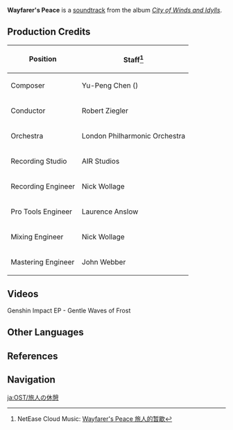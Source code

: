 {{Soundtrack Infobox
|title          =
|image          = City of Winds and Idylls.png
|album          = City of Winds and Idylls
|disc           = 2
|number         = 36
|featured       =
|featured2      =
|featured3      =
|featured_disc  =
|featured_disc2 =
|featured_disc3 =
|youtube_id     = aeEkatw2Heg
|youtube_time   = 709
|spotify_id     = 3I1ZkLKgGK62hWchqupU0c
|played_in      = Mondstadt
|during         = [[Mondstadt]] (Day)
|domain         =
|previous       = Stealing Words of the Moon
|next           = Wind-Washed Mountains
}}
'''Wayfarer's Peace''' is a [[soundtrack]] from the album ''[[City of Winds and Idylls]]''.

==Production Credits==
{| class="wikitable" style="text-align:left; height:0.5em"
! Position
! Staff<ref>NetEase Cloud Music: [https://music.163.com/#/song?id=1481390642 Wayfarer's Peace 旅人的暂歇]</ref>
|-
! Composer
| Yu-Peng Chen ({{zh|陈致逸}})
|-
! Conductor
| Robert Ziegler
|-
! Orchestra
| London Philharmonic Orchestra
|-
! Recording Studio
| AIR Studios
|-
! Recording Engineer
| Nick Wollage
|-
! Pro Tools Engineer
| Laurence Anslow
|-
! Mixing Engineer
| Nick Wollage
|-
! Mastering Engineer
| John Webber
|}

==Videos==
<gallery>
Genshin Impact EP - Gentle Waves of Frost
</gallery>

==Other Languages==
{{Other Languages
|en      = Wayfarer's Peace
|zhs     = 旅人的暂歇
|zhs_rm  = Lǚrén de Zànxiē
|zht     = 旅人的暫歇
|zht_rm  = Lǚrén de Zhànxiē
|zh_tl   = 
|ja      = 旅人の休憩
|ja_rm   = Tabibito no Kyuukei
|ja_tl   = 
|tr      = 
|it      = 
}}

==References==
{{Reflist}}

==Navigation==
{{Soundtrack Navbox|City of Winds and Idylls}}

[[ja:OST/旅人の休憩]]